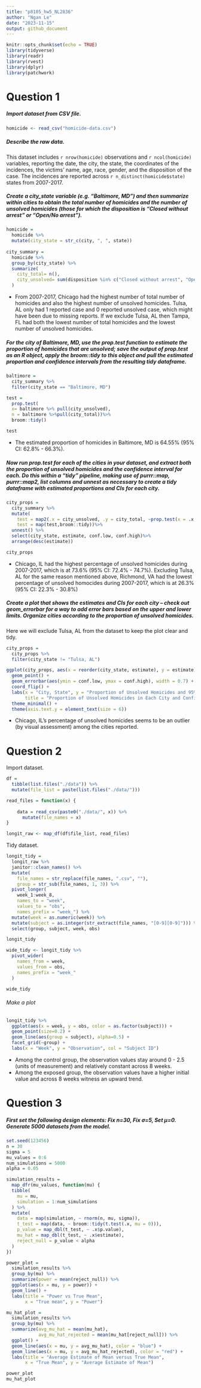 ```yaml
---
title: "p8105_hw5_NL2836"
author: "Ngan Le"
date: "2023-11-15"
output: github_document
---
```


```r
knitr::opts_chunk$set(echo = TRUE)
library(tidyverse)
library(readr)
library(rvest)
library(dplyr)
library(patchwork)
```

# Question 1

##### Import dataset from CSV file. 

```r
homicide <- read_csv("homicide-data.csv")
```

##### Describe the raw data. 

This dataset includes `r nrow(homicide)` observations and `r ncol(homicide)` variables, reporting the date, the city, the state, the coordinates of the incidences, the victims' name, age, race, gender, and the disposition of the case. The incidences are reported across `r n_distinct(homicide$state)` states from 2007-2017. 

#####  Create a city_state variable (e.g. “Baltimore, MD”) and then summarize within cities to obtain the total number of homicides and the number of unsolved homicides (those for which the disposition is “Closed without arrest” or “Open/No arrest”).

```r
homicide =
  homicide %>%
  mutate(city_state = str_c(city, ", ", state)) 
 
city_summary =
  homicide %>% 
  group_by(city_state) %>% 
  summarize(
    city_total= n(), 
    city_unsolved= sum(disposition %in% c("Closed without arrest", "Open/No arrest"))
  )
```

- From 2007-2017, Chicago had the highest number of total number of homicides and also the highest number of unsolved homicides. Tulsa, AL only had 1 reported case and 0 reported unsolved case, which might have been due to missing reports. If we exclude Tulsa, AL then Tampa, FL had both the lowest number of total homicides and the lowest number of unsolved homicides. 

##### For the city of Baltimore, MD, use the prop.test function to estimate the proportion of homicides that are unsolved; save the output of prop.test as an R object, apply the broom::tidy to this object and pull the estimated proportion and confidence intervals from the resulting tidy dataframe.

```r
baltimore =
  city_summary %>% 
  filter(city_state == "Baltimore, MD")

test =
  prop.test(
  x= baltimore %>% pull(city_unsolved),
  n = baltimore %>%pull(city_total))%>% 
  broom::tidy()

test
```
- The estimated proportion of homicides in Baltimore, MD is 64.55% (95% CI: 62.8% -  66.3%).


##### Now run prop.test for each of the cities in your dataset, and extract both the proportion of unsolved homicides and the confidence interval for each. Do this within a “tidy” pipeline, making use of purrr::map, purrr::map2, list columns and unnest as necessary to create a tidy dataframe with estimated proportions and CIs for each city.

```r
city_props = 
  city_summary %>% 
  mutate(
    test = map2(.x = city_unsolved, .y = city_total, ~prop.test(x = .x, n = .y)),
    test = map(test,broom::tidy))%>%
  unnest() %>%
  select(city_state, estimate, conf.low, conf.high)%>%
  arrange(desc(estimate))

city_props
```
- Chicago, IL had the highest percentage of unsolved homicides during 2007-2017, which is at 73.6% (95% CI: 72.4% - 74.7%). Excluding Tulsa, AL for the same reason mentioned above, Richmond, VA had the lowest percentage of unsolved homocides during 2007-2017, which is at 26.3% (95% CI: 22.3% - 30.8%)

##### Create a plot that shows the estimates and CIs for each city – check out geom_errorbar for a way to add error bars based on the upper and lower limits. Organize cities according to the proportion of unsolved homicides.

Here we will exclude Tulsa, AL from the dataset to keep the plot clear and tidy.

```r
city_props =
  city_props %>%
  filter(city_state != "Tulsa, AL")

ggplot(city_props, aes(x = reorder(city_state, estimate), y = estimate)) +
  geom_point() +
  geom_errorbar(aes(ymin = conf.low, ymax = conf.high), width = 0.7) +
  coord_flip() +
  labs(x = "City, State", y = "Proportion of Unsolved Homicides and 95% CI", 
       title = "Proportion of Unsolved Homicides in Each City and Confidence Intervals") +
  theme_minimal() +
  theme(axis.text.y = element_text(size = 6))
```

- Chicago, IL's percentage of unsolved homicides seems to be an outlier (by visual assessment) among the cities reported. 

# Question 2

Import dataset.

```r
df = 
  tibble(list.files("./data")) %>%
  mutate(file_list = paste(list.files("./data/")))

read_files = function(x) {
  
    data = read_csv(paste0("./data/", x)) %>%
      mutate(file_names = x)
}

longit_raw <- map_df(df$file_list, read_files)
```

Tidy dataset.

```r
longit_tidy =
  longit_raw %>%
  janitor::clean_names() %>%
  mutate(
    file_names = str_replace(file_names, ".csv", ""),
    group = str_sub(file_names, 1, 3)) %>% 
  pivot_longer(
    week_1:week_8,
    names_to = "week",
    values_to = "obs",
    names_prefix = "week_") %>% 
  mutate(week = as.numeric(week)) %>% 
  mutate(subject = as.integer(str_extract(file_names, "[0-9][0-9]"))) %>%
  select(group, subject, week, obs)

longit_tidy
```

```r
wide_tidy <- longit_tidy %>%
  pivot_wider(
    names_from = week,  
    values_from = obs,  
    names_prefix = "week_"  
  )

wide_tidy
```

###### Make a plot

```r
longit_tidy %>% 
  ggplot(aes(x = week, y = obs, color = as.factor(subject))) +
  geom_point(size=0.2) +
  geom_line(aes(group = subject), alpha=0.5) +
  facet_grid(~group) +
  labs(x = "Week", y = "Observation", col = "Subject ID")
```

- Among the control group, the observation values stay around 0 - 2.5 (units of measurement) and relatively constant across 8 weeks. 
- Among the exposed group, the observation values have a higher initial value and across 8 weeks witness an upward trend. 

# Question 3

##### First set the following design elements: Fix n=30, Fix σ=5, Set μ=0. Generate 5000 datasets from the model.

```r
set.seed(123456) 
n = 30
sigma = 5
mu_values = 0:6
num_simulations = 5000
alpha = 0.05

simulation_results = 
  map_dfr(mu_values, function(mu) {
  tibble(
    mu = mu,
    simulation = 1:num_simulations
  ) %>%
  mutate(
    data = map(simulation, ~ rnorm(n, mu, sigma)),
    t_test = map(data, ~ broom::tidy(t.test(.x, mu = 0))),
    p_value = map_dbl(t_test, ~ .x$p.value),
    mu_hat = map_dbl(t_test, ~ .x$estimate),
    reject_null = p_value < alpha
  )
})
```

```r
power_plot =
  simulation_results %>%
  group_by(mu) %>%
  summarize(power = mean(reject_null)) %>%
  ggplot(aes(x = mu, y = power)) +
  geom_line() +
  labs(title = "Power vs True Mean",
       x = "True mean", y = "Power")

mu_hat_plot =
  simulation_results %>%
  group_by(mu) %>%
  summarize(avg_mu_hat = mean(mu_hat), 
            avg_mu_hat_rejected = mean(mu_hat[reject_null])) %>%
  ggplot() +
  geom_line(aes(x = mu, y = avg_mu_hat), color = "blue") +
  geom_line(aes(x = mu, y = avg_mu_hat_rejected), color = "red") +
  labs(title = "Average Estimate of Mean versus True Mean",
       x = "True Mean", y = "Average Estimate of Mean")

power_plot
mu_hat_plot
```

